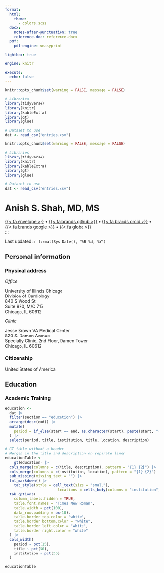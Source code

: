 ```yaml
---
format: 
  html:
    theme:
      - colors.scss
  docx:
    notes-after-punctuation: true
    reference-doc: reference.docx
  pdf: 
    pdf-engine: weasyprint

lightbox: true

engine: knitr

execute:
  echo: false
---
```



```r
knitr::opts_chunk$set(warning = FALSE, message = FALSE)

# Libraries
library(tidyverse)
library(knitr)
library(kableExtra)
library(gt)
library(glue)

# Dataset to use
dat <- read_csv("entries.csv") 
```



```r
knitr::opts_chunk$set(warning = FALSE, message = FALSE)

# Libraries
library(tidyverse)
library(knitr)
library(kableExtra)
library(gt)
library(glue)

# Dataset to use
dat <- read_csv("entries.csv") 
```

# Anish S. Shah, MD, MS 

[{{< fa envelope >}}](mailto:ashah282@uic.edu) $\bullet$
[{{< fa brands github >}}](https://github.com/shah-in-boots) $\bullet$
[{{< fa brands orcid >}}](https://orcid.org/0000-0002-9729-1558) $\bullet$
[{{< fa brands google >}}](https://scholar.google.com/citations?hl=en&user=jFGiIJMAAAAJ) $\bullet$
[{{< fa globe >}}](https://shah-in-boots.github.io)  
:::

Last updated: `r format(Sys.Date(), "%B %d, %Y")`

## Personal information

### Physical address

_Office_

University of Illinois Chicago  
Division of Cardiology  
840 S Wood St  
Suite 920, M/C 715  
Chicago, IL 60612  

_Clinic_

Jesse Brown VA Medical Center  
820 S. Damen Avenue  
Specialty Clinic, 2nd Floor, Damen Tower  
Chicago, IL 60612  

### Citizenship

United States of America

## Education

### Academic Training

```r
education <-
  dat |>
  filter(section == "education") |>
  arrange(desc(end)) |>
  mutate(
    period = if_else(start == end, as.character(start), paste(start, "-", end)),
  ) |>
  select(period, title, institution, title, location, description) 

# GT table without a header
# Merges in the title and description on separate lines
educationTable <-
	gt(education) |>
  cols_merge(columns = c(title, description), pattern = "{1} {2}") |>
  cols_merge(columns = c(institution, location), pattern = "{1} {2}") |>
  sub_missing(missing_text = "") |>
  fmt_markdown() |>
	tab_style(style = cell_text(size = "small"),
						locations = cells_body(columns = "institution")) |>
  tab_options(
    column_labels.hidden = TRUE,
    table.font.names = "Times New Roman",
    table.width = pct(100),
    data_row.padding = px(10),
    table.border.top.color = "white",
    table.border.bottom.color = "white",
    table.border.left.color = "white",
    table.border.right.color = "white"
  ) |>
  cols_width(
    period ~ pct(15),
    title ~ pct(50),
    institution ~ pct(35)
  ) 

educationTable
```
